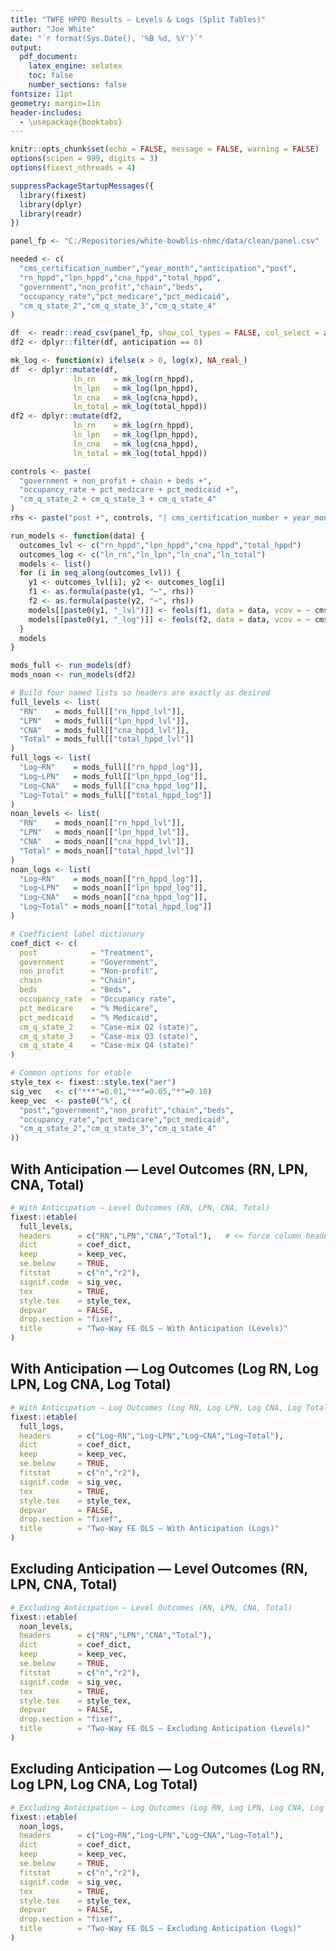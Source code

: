 ```yaml
---
title: "TWFE HPPD Results — Levels & Logs (Split Tables)"
author: "Joe White"
date: "`r format(Sys.Date(), '%B %d, %Y')`"
output:
  pdf_document:
    latex_engine: xelatex
    toc: false
    number_sections: false
fontsize: 11pt
geometry: margin=1in
header-includes:
  - \usepackage{booktabs}
---
```


```r
knitr::opts_chunk$set(echo = FALSE, message = FALSE, warning = FALSE)
options(scipen = 999, digits = 3)
options(fixest_nthreads = 4)

suppressPackageStartupMessages({
  library(fixest)
  library(dplyr)
  library(readr)
})
```

```r
panel_fp <- "C:/Repositories/white-bowblis-nhmc/data/clean/panel.csv"

needed <- c(
  "cms_certification_number","year_month","anticipation","post",
  "rn_hppd","lpn_hppd","cna_hppd","total_hppd",
  "government","non_profit","chain","beds",
  "occupancy_rate","pct_medicare","pct_medicaid",
  "cm_q_state_2","cm_q_state_3","cm_q_state_4"
)

df  <- readr::read_csv(panel_fp, show_col_types = FALSE, col_select = all_of(needed))
df2 <- dplyr::filter(df, anticipation == 0)

mk_log <- function(x) ifelse(x > 0, log(x), NA_real_)
df  <- dplyr::mutate(df,
              ln_rn    = mk_log(rn_hppd),
              ln_lpn   = mk_log(lpn_hppd),
              ln_cna   = mk_log(cna_hppd),
              ln_total = mk_log(total_hppd))
df2 <- dplyr::mutate(df2,
              ln_rn    = mk_log(rn_hppd),
              ln_lpn   = mk_log(lpn_hppd),
              ln_cna   = mk_log(cna_hppd),
              ln_total = mk_log(total_hppd))
```

```r
controls <- paste(
  "government + non_profit + chain + beds +",
  "occupancy_rate + pct_medicare + pct_medicaid +",
  "cm_q_state_2 + cm_q_state_3 + cm_q_state_4"
)
rhs <- paste("post +", controls, "| cms_certification_number + year_month")

run_models <- function(data) {
  outcomes_lvl <- c("rn_hppd","lpn_hppd","cna_hppd","total_hppd")
  outcomes_log <- c("ln_rn","ln_lpn","ln_cna","ln_total")
  models <- list()
  for (i in seq_along(outcomes_lvl)) {
    y1 <- outcomes_lvl[i]; y2 <- outcomes_log[i]
    f1 <- as.formula(paste(y1, "~", rhs))
    f2 <- as.formula(paste(y2, "~", rhs))
    models[[paste0(y1, "_lvl")]] <- feols(f1, data = data, vcov = ~ cms_certification_number + year_month)
    models[[paste0(y1, "_log")]] <- feols(f2, data = data, vcov = ~ cms_certification_number + year_month)
  }
  models
}

mods_full <- run_models(df)
mods_noan <- run_models(df2)

# Build four named lists so headers are exactly as desired
full_levels <- list(
  "RN"    = mods_full[["rn_hppd_lvl"]],
  "LPN"   = mods_full[["lpn_hppd_lvl"]],
  "CNA"   = mods_full[["cna_hppd_lvl"]],
  "Total" = mods_full[["total_hppd_lvl"]]
)
full_logs <- list(
  "Log~RN"    = mods_full[["rn_hppd_log"]],
  "Log~LPN"   = mods_full[["lpn_hppd_log"]],
  "Log~CNA"   = mods_full[["cna_hppd_log"]],
  "Log~Total" = mods_full[["total_hppd_log"]]
)
noan_levels <- list(
  "RN"    = mods_noan[["rn_hppd_lvl"]],
  "LPN"   = mods_noan[["lpn_hppd_lvl"]],
  "CNA"   = mods_noan[["cna_hppd_lvl"]],
  "Total" = mods_noan[["total_hppd_lvl"]]
)
noan_logs <- list(
  "Log~RN"    = mods_noan[["rn_hppd_log"]],
  "Log~LPN"   = mods_noan[["lpn_hppd_log"]],
  "Log~CNA"   = mods_noan[["cna_hppd_log"]],
  "Log~Total" = mods_noan[["total_hppd_log"]]
)

# Coefficient label dictionary
coef_dict <- c(
  post            = "Treatment",
  government      = "Government",
  non_profit      = "Non-profit",
  chain           = "Chain",
  beds            = "Beds",
  occupancy_rate  = "Occupancy rate",
  pct_medicare    = "% Medicare",
  pct_medicaid    = "% Medicaid",
  cm_q_state_2    = "Case-mix Q2 (state)",
  cm_q_state_3    = "Case-mix Q3 (state)",
  cm_q_state_4    = "Case-mix Q4 (state)"
)

# Common options for etable
style_tex <- fixest::style.tex("aer")
sig_vec   <- c("***"=0.01,"**"=0.05,"*"=0.10)
keep_vec  <- paste0("%", c(
  "post","government","non_profit","chain","beds",
  "occupancy_rate","pct_medicare","pct_medicaid",
  "cm_q_state_2","cm_q_state_3","cm_q_state_4"
))
```

## With Anticipation — Level Outcomes (RN, LPN, CNA, Total)

```r
# With Anticipation — Level Outcomes (RN, LPN, CNA, Total)
fixest::etable(
  full_levels,
  headers      = c("RN","LPN","CNA","Total"),   # <= force column headers
  dict         = coef_dict,
  keep         = keep_vec,
  se.below     = TRUE,
  fitstat      = c("n","r2"),
  signif.code  = sig_vec,
  tex          = TRUE,
  style.tex    = style_tex,
  depvar       = FALSE,
  drop.section = "fixef",
  title        = "Two-Way FE OLS — With Anticipation (Levels)"
)
```

## With Anticipation — Log Outcomes (Log RN, Log LPN, Log CNA, Log Total)

```r
# With Anticipation — Log Outcomes (Log RN, Log LPN, Log CNA, Log Total)
fixest::etable(
  full_logs,
  headers      = c("Log~RN","Log~LPN","Log~CNA","Log~Total"),
  dict         = coef_dict,
  keep         = keep_vec,
  se.below     = TRUE,
  fitstat      = c("n","r2"),
  signif.code  = sig_vec,
  tex          = TRUE,
  style.tex    = style_tex,
  depvar       = FALSE,
  drop.section = "fixef",
  title        = "Two-Way FE OLS — With Anticipation (Logs)"
)
```

## Excluding Anticipation — Level Outcomes (RN, LPN, CNA, Total)

```r
# Excluding Anticipation — Level Outcomes (RN, LPN, CNA, Total)
fixest::etable(
  noan_levels,
  headers      = c("RN","LPN","CNA","Total"),
  dict         = coef_dict,
  keep         = keep_vec,
  se.below     = TRUE,
  fitstat      = c("n","r2"),
  signif.code  = sig_vec,
  tex          = TRUE,
  style.tex    = style_tex,
  depvar       = FALSE,
  drop.section = "fixef",
  title        = "Two-Way FE OLS — Excluding Anticipation (Levels)"
)
```

## Excluding Anticipation — Log Outcomes (Log RN, Log LPN, Log CNA, Log Total)

```r
# Excluding Anticipation — Log Outcomes (Log RN, Log LPN, Log CNA, Log Total)
fixest::etable(
  noan_logs,
  headers      = c("Log~RN","Log~LPN","Log~CNA","Log~Total"),
  dict         = coef_dict,
  keep         = keep_vec,
  se.below     = TRUE,
  fitstat      = c("n","r2"),
  signif.code  = sig_vec,
  tex          = TRUE,
  style.tex    = style_tex,
  depvar       = FALSE,
  drop.section = "fixef",
  title        = "Two-Way FE OLS — Excluding Anticipation (Logs)"
)

```